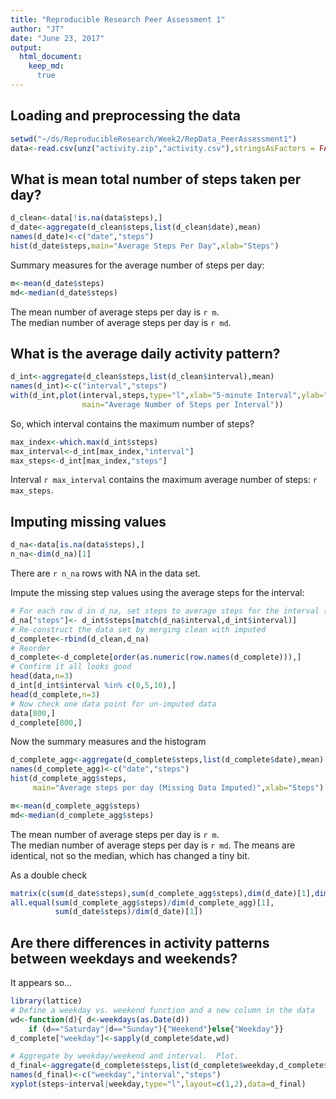 ```yaml
---
title: "Reproducible Research Peer Assessment 1"
author: "JT"
date: "June 23, 2017"
output: 
  html_document:
    keep_md:
      true
---
```


## Loading and preprocessing the data

```r
setwd("~/ds/ReproducibleResearch/Week2/RepData_PeerAssessment1")
data<-read.csv(unz("activity.zip","activity.csv"),stringsAsFactors = FALSE)
```
## What is mean total number of steps taken per day?

```r
d_clean<-data[!is.na(data$steps),]
d_date<-aggregate(d_clean$steps,list(d_clean$date),mean)
names(d_date)<-c("date","steps")
hist(d_date$steps,main="Average Steps Per Day",xlab="Steps")
```

Summary measures for the average number of steps per day:
```r
m<-mean(d_date$steps)
md<-median(d_date$steps)
```

The mean number of average steps per day is `r m`.  
The median number of average steps per day is `r md`.  

## What is the average daily activity pattern?

``` r
d_int<-aggregate(d_clean$steps,list(d_clean$interval),mean)
names(d_int)<-c("interval","steps")
with(d_int,plot(interval,steps,type="l",xlab="5-minute Interval",ylab="Steps",
                main="Average Number of Steps per Interval"))
```

So, which interval contains the maximum number of steps?
```r
max_index<-which.max(d_int$steps)
max_interval<-d_int[max_index,"interval"]
max_steps<-d_int[max_index,"steps"]
```

Interval `r max_interval` contains the maximum average number of steps: `r max_steps`.    

## Imputing missing values

```r
d_na<-data[is.na(data$steps),]
n_na<-dim(d_na)[1]
```

There are `r n_na` rows with NA in the data set.

Impute the missing step values using the average steps for the interval:

```r
# For each row d in d_na, set steps to average steps for the interval (stored in d_int)
d_na["steps"]<- d_int$steps[match(d_na$interval,d_int$interval)]
# Re-construct the data set by merging clean with imputed 
d_complete<-rbind(d_clean,d_na)
# Reorder
d_complete<-d_complete[order(as.numeric(row.names(d_complete))),]
# Confirm it all looks good
head(data,n=3)
d_int[d_int$interval %in% c(0,5,10),]
head(d_complete,n=3)
# Now check one data point for un-imputed data
data[800,]
d_complete[800,]
```

Now the summary measures and the  histogram
``` r
d_complete_agg<-aggregate(d_complete$steps,list(d_complete$date),mean)
names(d_complete_agg)<-c("date","steps")
hist(d_complete_agg$steps,
     main="Average steps per day (Missing Data Imputed)",xlab="Steps")

```

``` r
m<-mean(d_complete_agg$steps)
md<-median(d_complete_agg$steps)
```

The mean number of average steps per day is `r m`.  
The median number of average steps per day is `r md`. 
The means are identical, not so the median, which has changed a tiny bit.

As a double check
``` r
matrix(c(sum(d_date$steps),sum(d_complete_agg$steps),dim(d_date)[1],dim(d_complete_agg)[1]),c(2,2))
all.equal(sum(d_complete_agg$steps)/dim(d_complete_agg)[1],
          sum(d_date$steps)/dim(d_date)[1])
```

## Are there differences in activity patterns between weekdays and weekends?

It appears so...
``` r
library(lattice)
# Define a weekday vs. weekend function and a new column in the data
wd<-function(d){ d<-weekdays(as.Date(d))
    if (d=="Saturday"|d=="Sunday"){"Weekend"}else{"Weekday"}}
d_complete["weekday"]<-sapply(d_complete$date,wd)

# Aggregate by weekday/weekend and interval.  Plot.
d_final<-aggregate(d_complete$steps,list(d_complete$weekday,d_complete$interval),mean)
names(d_final)<-c("weekday","interval","steps")
xyplot(steps~interval|weekday,type="l",layout=c(1,2),data=d_final)

```
